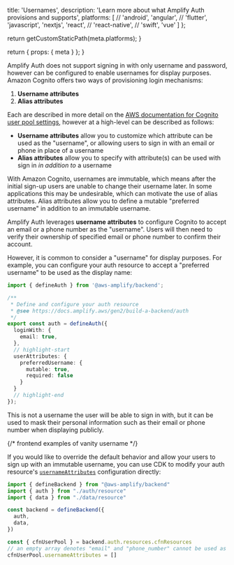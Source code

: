 
  title: 'Usernames',
  description: 'Learn more about what Amplify Auth provisions and supports',
  platforms: [
    // 'android',
    'angular',
    // 'flutter',
    'javascript',
    'nextjs',
    'react',
    // 'react-native',
    // 'swift',
    'vue'
  ]
};

  return getCustomStaticPath(meta.platforms);
}

  return {
    props: {
      meta
    }
  };
}

Amplify Auth does not support signing in with only username and password, however can be configured to enable usernames for display purposes. Amazon Cognito offers two ways of provisioning login mechanisms:

1. **Username attributes**
2. **Alias attributes**

Each are described in more detail on the [AWS documentation for Cognito user pool settings](https://docs.aws.amazon.com/cognito/latest/developerguide/user-pool-settings-attributes.html#user-pool-settings-aliases), however at a high-level can be described as follows:

- **Username attributes** allow you to customize which attribute can be used as the "username", or allowing users to sign in with an email or phone in place of a username
- **Alias attributes** allow you to specify with attribute(s) can be used with sign in _in addition to_ a username

With Amazon Cognito, usernames are immutable, which means after the initial sign-up users are unable to change their username later. In some applications this may be undesirable, which can motivate the use of alias attributes. Alias attributes allow you to define a mutable "preferred username" in addition to an immutable username. 

Amplify Auth leverages **username attributes** to configure Cognito to accept an email or a phone number as the "username". Users will then need to verify their ownership of specified email or phone number to confirm their account.

However, it is common to consider a "username" for display purposes. For example, you can configure your auth resource to accept a "preferred username" to be used as the display name:

```ts title="amplify/auth/resource.ts"
import { defineAuth } from '@aws-amplify/backend';

/**
 * Define and configure your auth resource
 * @see https://docs.amplify.aws/gen2/build-a-backend/auth
 */
export const auth = defineAuth({
  loginWith: {
    email: true,
  },
  // highlight-start
  userAttributes: {
    preferredUsername: {
      mutable: true,
      required: false
    }
  }
  // highlight-end
});
```

This is not a username the user will be able to sign in with, but it can be used to mask their personal information such as their email or phone number when displaying publicly.

{/* frontend examples of vanity username */}

If you would like to override the default behavior and allow your users to sign up with an immutable username, you can use CDK to modify your auth resource's [`usernameAttributes`](https://docs.aws.amazon.com/cdk/api/v2/docs/aws-cdk-lib.aws_cognito.CfnUserPool.html#usernameattributes-1) configuration directly:

```ts title="amplify/backend.ts"
import { defineBackend } from "@aws-amplify/backend"
import { auth } from "./auth/resource"
import { data } from "./data/resource"

const backend = defineBackend({
  auth,
  data,
})

const { cfnUserPool } = backend.auth.resources.cfnResources
// an empty array denotes "email" and "phone_number" cannot be used as a username
cfnUserPool.usernameAttributes = []
```
